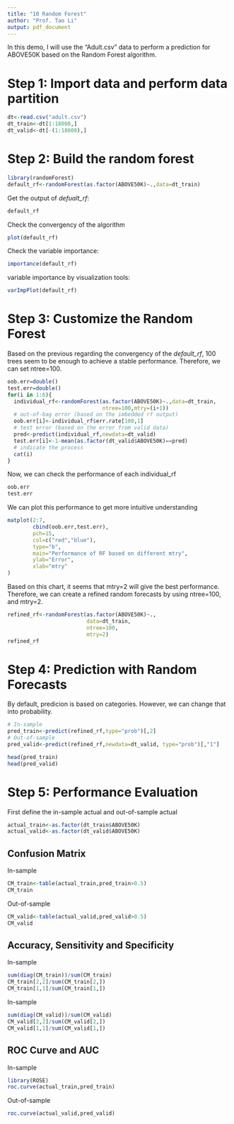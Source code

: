 ```yaml
---
title: "10 Random Forest"
author: "Prof. Tao Li"
output: pdf_document
---
```

 
In this demo, I will use the "Adult.csv" data to perform a prediction for ABOVE50K based on the Random Forest algorithm.

# Step 1: Import data and perform data partition
```r
dt<-read.csv("adult.csv")
dt_train<-dt[1:18000,]
dt_valid<-dt[-(1:18000),]
```

# Step 2: Build the random forest 
```r
library(randomForest)
default_rf<-randomForest(as.factor(ABOVE50K)~.,data=dt_train)
```

Get the output of *defualt_rf*:
```r
default_rf
```

Check the convergency of the algorithm
```r
plot(default_rf)
```
Check the variable importance:
```r
importance(default_rf)
```

variable importance by visualization tools:
```r
varImpPlot(default_rf)
```

# Step 3: Customize the Random Forest

Based on the previous regarding the convergency of the *default_rf*, 100 trees seem to be enough to achieve a stable performance. Therefore, we can set ntree=100.
```r
oob.err=double()
test.err=double()
for(i in 1:6){
  individual_rf<-randomForest(as.factor(ABOVE50K)~.,data=dt_train,
                              ntree=100,mtry=(i+1))
  # out-of-bag error (based on the imbedded rf output)
  oob.err[i]<-individual_rf$err.rate[100,1]
  # test error (based on the error from valid data)
  pred<-predict(individual_rf,newdata=dt_valid)
  test.err[i]<-1-mean(as.factor(dt_valid$ABOVE50K)==pred)
  # indicate the process 
  cat(i)
}
```

Now, we can check the performance of each individual_rf
```r
oob.err
test.err
```

We can plot this performance to get more intuitive understanding
```r
matplot(2:7,
        cbind(oob.err,test.err),
        pch=15,
        col=c("red","blue"),
        type="b",
        main="Performance of RF based on different mtry",
        ylab="Error",
        xlab="mtry"
)
```

Based on this chart, it seems that mtry=2 will give the best performance. Therefore, we can create a refined random forecasts by using ntree=100, and mtry=2.

```r
refined_rf<-randomForest(as.factor(ABOVE50K)~.,
                         data=dt_train,
                         ntree=100,
                         mtry=2)
refined_rf
```

# Step 4: Prediction with Random Forecasts

By default, predicion is based on categories. However, we can change that into probability.
```r
# In-sample
pred_train<-predict(refined_rf,type="prob")[,2]
# Out-of-sample
pred_valid<-predict(refined_rf,newdata=dt_valid, type="prob")[,"1"]

head(pred_train)
head(pred_valid)
```

# Step 5: Performance Evaluation
First define the in-sample actual and out-of-sample actual
```r
actual_train<-as.factor(dt_train$ABOVE50K)
actual_valid<-as.factor(dt_valid$ABOVE50K)
```

## Confusion Matrix
In-sample
```r
CM_train<-table(actual_train,pred_train>0.5)
CM_train
```
Out-of-sample
```r
CM_valid<-table(actual_valid,pred_valid>0.5)
CM_valid
```
## Accuracy, Sensitivity and Specificity
In-sample
```r
sum(diag(CM_train))/sum(CM_train)
CM_train[2,2]/sum(CM_train[2,])
CM_train[1,1]/sum(CM_train[1,])
```

In-sample
```r
sum(diag(CM_valid))/sum(CM_valid)
CM_valid[2,2]/sum(CM_valid[2,])
CM_valid[1,1]/sum(CM_valid[1,])
```

## ROC Curve and AUC
In-sample
```r
library(ROSE)
roc.curve(actual_train,pred_train)
```
Out-of-sample
```r
roc.curve(actual_valid,pred_valid)
```

